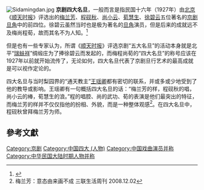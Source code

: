 [[File:Sidamingdan.jpg|thumb]] 
'''京剧四大名旦'''，一般而言是指民国十六年（1927年）由[[北京|北京]]《[[顺天时报|顺天时报]]》评选出的[[梅兰芳|梅兰芳]]、[[程砚秋|程砚秋]]、[[尚小云|尚小云]]、[[荀慧生|荀慧生]]、[[徐碧云|徐碧云]]五位著名的[[京剧|京剧]][[旦角|旦角]]中的前四位。徐碧云虽然当时也是极为著名的[[旦角|旦角]]演员，但是后来的成就远不及梅尚程荀，故而其名不为人知。<ref>{{Cite web |url=http://www.china.com.cn/culture/zhuanti/zgjj/2007-09/20/content_8919279.htm |title=京剧四大名旦 |accessdate=2012-12-29 |archive-date=2018-11-16 |archive-url=https://web.archive.org/web/20181116234136/http://www.china.com.cn/culture/zhuanti/zgjj/2007-09/20/content_8919279.htm |dead-url=no }}</ref>

但是也有一些专家认为，所谓《[[顺天时报|顺天时报]]》评选京剧“五大名旦”的活动本身就是北平“[[瑞蚨祥|瑞蚨祥]]”绸缎庄为了捧徐碧云而发起的，而梅程尚荀的“四大名旦”的称号应该在1927年以前就开始流传了，无论如何，四大名旦代表了京剧旦行艺术的最高成就是可以视作定论的。

四大名旦与当时梨园界的“通天教主”[[王瑶卿|王瑶卿]]都有密切的联系，并或多或少地受到了他的教导或影响。王瑶卿有一句概括四大名旦的话：“梅兰芳的样，程砚秋的唱，尚小云的棒，荀慧生的浪。”程的唱腔、尚的武功、荀的表演是他们最突出的特征，而梅兰芳的样并不仅仅指他的扮相、外貌，而是一种整体观感<ref>梅兰芳：意态由来画不成 三联生活周刊 2008.12.02</ref>。在四大名旦中，程砚秋曾拜梅兰芳为师。

== 參考文獻 ==
{{reflist}}

{{京剧名角}}

[[Category:京剧|Category:京剧]]
[[Category:中国四大_(人物)|Category:中国四大 (人物)]]
[[Category:中国戏曲演员并称|Category:中国戏曲演员并称]]
[[Category:中华民国大陆时期人物并称|Category:中华民国大陆时期人物并称]]